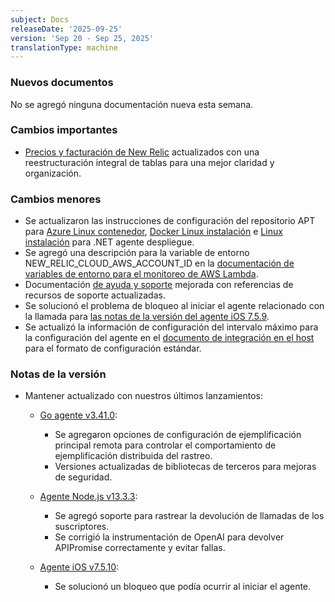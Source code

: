 ```yaml
---
subject: Docs
releaseDate: '2025-09-25'
version: 'Sep 20 - Sep 25, 2025'
translationType: machine
---
```


### Nuevos documentos

No se agregó ninguna documentación nueva esta semana.

### Cambios importantes

* [Precios y facturación de New Relic](/docs/accounts/accounts-billing/new-relic-one-pricing-billing/new-relic-one-pricing-billing) actualizados con una reestructuración integral de tablas para una mejor claridad y organización.

### Cambios menores

* Se actualizaron las instrucciones de configuración del repositorio APT para [Azure Linux contenedor](/install/dotnet/installation/azure-linux-container), [Docker Linux instalación](/install/dotnet/installation/dockerLinux) e [Linux instalación](/install/dotnet/installation/linuxInstall2) para .NET agente despliegue.
* Se agregó una descripción para la variable de entorno NEW\_RELIC\_CLOUD\_AWS\_ACCOUNT\_ID en la [documentación de variables de entorno para el monitoreo de AWS Lambda](/docs/serverless-function-monitoring/aws-lambda-monitoring/instrument-lambda-function/env-variables-lambda).
* Documentación [de ayuda y soporte](/docs/new-relic-solutions/solve-common-issues/find-help-get-support) mejorada con referencias de recursos de soporte actualizadas.
* Se solucionó el problema de bloqueo al iniciar el agente relacionado con la llamada para [las notas de la versión del agente iOS 7.5.9](/docs/release-notes/mobile-release-notes/ios-release-notes/ios-agent-759).
* Se actualizó la información de configuración del intervalo máximo para la configuración del agente en el [documento de integración en el host](/docs/infrastructure/host-integrations/infrastructure-integrations-sdk/specifications/host-integrations-standard-configuration-format/#configure-how-the-agent-executes-your-integrations) para el formato de configuración estándar.

### Notas de la versión

* Mantener actualizado con nuestros últimos lanzamientos:

  * [Go agente v3.41.0](/docs/release-notes/agent-release-notes/go-release-notes/go-agent-3-41-0):

    * Se agregaron opciones de configuración de ejemplificación principal remota para controlar el comportamiento de ejemplificación distribuida del rastreo.
    * Versiones actualizadas de bibliotecas de terceros para mejoras de seguridad.

  * [Agente Node.js v13.3.3](/docs/release-notes/agent-release-notes/nodejs-release-notes/node-agent-13-3-3):

    * Se agregó soporte para rastrear la devolución de llamadas de los suscriptores.
    * Se corrigió la instrumentación de OpenAI para devolver APIPromise correctamente y evitar fallas.

  * [Agente iOS v7.5.10](/docs/release-notes/mobile-release-notes/ios-release-notes/ios-agent-7510):

    * Se solucionó un bloqueo que podía ocurrir al iniciar el agente.